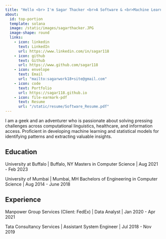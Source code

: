 ```yaml
---
title: "Hello <br> I'm Sagar Thacker <br>A Software & <br>Machine Learning Engineer"
about:
  id: top-portion
  template: solana
  image: /static/images/sagarthacker.JPG
  image-shape: round
  links:
    - icon: linkedin
      text: LinkedIn
      url: https://www.linkedin.com/in/sagar118
    - icon: github
      text: Github
      url: https://www.github.com/sagar118
    - icon: envelope
      text: Email
      url: "mailto:sagarwork18+site@gmail.com"
    - icon: code
      text: Portfolio
      url: https://sagar118.github.io
    - icon: file-earmark-pdf
      text: Resume
      url: "/static/resume/Software_Resume.pdf"
---
```

:::{#top-portion}
:::
I am a geek and an adventurer who is passionate about solving pressing challenges across computational linguistics, healthcare, and information access. Proficient in developing machine learning and statistical models for identifying patterns and extracting valuable insights.

## Education

University at Buffalo | Buffalo, NY
Masters in Computer Science | Aug 2021 - Feb 2023

University of Mumbai | Mumbai, MH
Bachelors of Engineering in Computer Science | Aug 2014 - June 2018

## Experience

Manpower Group Services (Client: FedEx) | Data Analyst | Jan 2020 - Apr 2021

Tata Consultancy Services | Assistant System Engineer | Jul 2018 - Nov 2019
